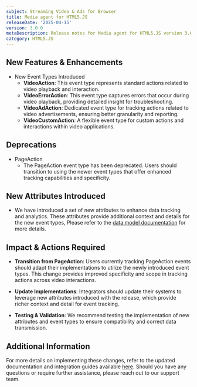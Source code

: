 ```yaml
---
subject: Streaming Video & Ads for Browser
title: Media agent for HTML5.JS
releaseDate: '2025-04-15'
version: 3.0.0
metaDescription: Release notes for Media agent for HTML5.JS version 3.0.0
category: HTML5.JS
---
```


## New Features & Enhancements

  - New Event Types Introduced
    - **VideoAction**: This event type represents standard actions related to video playback and interaction.
    - **VideoErrorAction**: This event type captures errors that occur during video playback, providing detailed insight for troubleshooting.
    - **VideoAdAction**: Dedicated event type for tracking actions related to video advertisements, ensuring better granularity and reporting.
    - **VideoCustomAction**: A flexible event type for custom actions and interactions within video applications.

## Deprecations

  - PageAction
    - The PageAction event type has been deprecated. Users should transition to using the newer event types that offer enhanced tracking capabilities and specificity.

## New Attributes Introduced

  - We have introduced a set of new attributes to enhance data tracking and analytics. These attributes provide additional context and details for the new event types, Please refer to the [data model documentation](https://github.com/newrelic/video-html5-js/blob/v3.0.0/DATAMODEL.md) for more details.

## Impact & Actions Required

  - **Transition from PageActio**n: Users currently tracking PageAction events should adapt their implementations to utilize the newly introduced event types. This change provides improved specificity and scope in tracking actions across video interactions.

  - **Update Implementations**: Integrators should update their systems to leverage new attributes introduced with the release, which provide richer context and detail for event tracking.

  - **Testing & Validation**: We recommend testing the implementation of new attributes and event types to ensure compatibility and correct data transmission.

## Additional Information

For more details on implementing these changes, refer to the updated documentation and integration guides available [here](https://github.com/newrelic/video-html5-js/blob/master/README.md). Should you have any questions or require further assistance, please reach out to our support team.